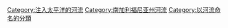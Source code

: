 {{Commons category|Santa Ana River}}
{{Cat main}}
{{GeoGroupTemplate}}

{{DEFAULTSORT:Santa Ana River}}
[[Category:注入太平洋的河流|Category:注入太平洋的河流]]
[[Category:南加利福尼亚州河流|Category:南加利福尼亚州河流]]
[[Category:以河流命名的分類|Category:以河流命名的分類]]